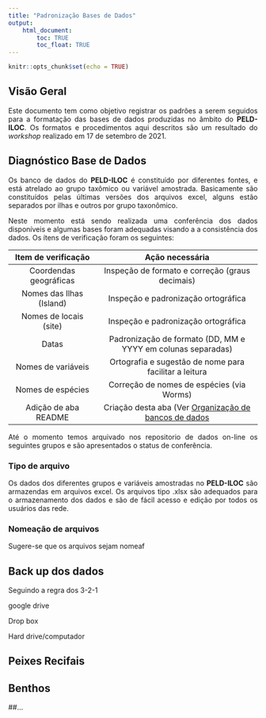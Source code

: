 ```yaml
---
title: "Padronização Bases de Dados"
output: 
    html_document:
        toc: TRUE
        toc_float: TRUE
---
```


<style>
body {
text-align: justify}
</style>

```r
knitr::opts_chunk$set(echo = TRUE)
```
## Visão Geral

Este documento tem como objetivo registrar os padrões a serem seguidos para a formatação das bases de dados produzidas no âmbito do **PELD-ILOC**. Os formatos e procedimentos aqui descritos são um resultado do *workshop* realizado em 17 de setembro de 2021.

## Diagnóstico Base de Dados

Os banco de dados do **PELD-ILOC** é constituído por diferentes fontes, e está atrelado ao grupo taxômico ou variável amostrada. Basicamente são constituídos pelas últimas versões dos arquivos excel, alguns estão separados por ilhas e outros por grupo taxonômico.

Neste momento está sendo realizada uma conferência dos dados disponíveis e algumas bases foram adequadas visando a a consistência dos dados. Os ítens de verificação foram os seguintes:

| Item de verificação             | Ação necessária                                             |
|:-------------------------------:|:-----------------------------------------------------------:|
| Coordendas geográficas          | Inspeção de formato e correção (graus decimais)             |
| Nomes das Ilhas (Island)        | Inspeção e padronização ortográfica                         |
| Nomes de locais (site)          | Inspeção e padronização ortográfica                         |
| Datas                           | Padronização de formato (DD, MM e YYYY em colunas separadas)|
| Nomes de variáveis              | Ortografia e sugestão de nome para facilitar a leitura      |
| Nomes de espécies               | Correção de nomes de espécies (via Worms)                   |
| Adição de aba README            | Criação desta aba (Ver [Organização de bancos de dados](https://peld-iloc.github.io/Peld_Iloc_Data_WS/dados.html)| 


Até o momento temos arquivado nos repositorio de dados on-line os seguintes grupos e são apresentados o status de conferência.

### Tipo de arquivo

Os dados dos diferentes grupos e variáveis amostradas no **PELD-ILOC** são armazendas em arquivos excel. Os arquivos tipo .xlsx são adequados para o armazenamento dos dados e são de fácil acesso e edição por todos os usuários das rede. 

### Nomeação de arquivos

Sugere-se que os arquivos sejam nomeaf




## Back up dos dados

Seguindo a regra dos 3-2-1

google drive 

Drop box

Hard drive/computador


## 

## Peixes Recifais



## Benthos

##...

